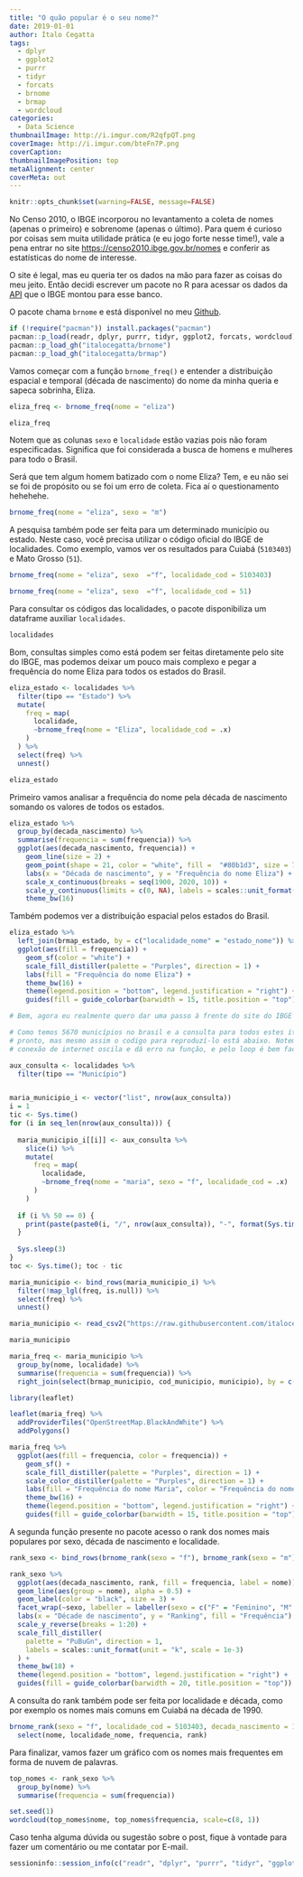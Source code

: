 ```yaml
---
title: "O quão popular é o seu nome?"
date: 2019-01-01
author: Ítalo Cegatta
tags:
  - dplyr
  - ggplot2
  - purrr
  - tidyr
  - forcats
  - brnome
  - brmap
  - wordcloud
categories:
  - Data Science
thumbnailImage: http://i.imgur.com/R2qfpQT.png
coverImage: http://i.imgur.com/bteFn7P.png
coverCaption:
thumbnailImagePosition: top
metaAlignment: center
coverMeta: out
---
```


```r
knitr::opts_chunk$set(warning=FALSE, message=FALSE)
```

No Censo 2010, o IBGE incorporou no levantamento a coleta de nomes (apenas o primeiro) e sobrenome (apenas o último). Para quem é curioso por coisas sem muita utilidade prática (e eu jogo forte nesse time!), vale a pena entrar no site [https://censo2010.ibge.gov.br/nomes](https://censo2010.ibge.gov.br/nomes) e conferir as estatísticas do nome de interesse.

O site é legal, mas eu queria ter os dados na mão para fazer as coisas do meu jeito. Então decidi escrever um pacote no R para acessar os dados da [API](https://servicodados.ibge.gov.br/api/docs/censos/nomes?versao=2) que o IBGE montou para esse banco.

O pacote chama `brnome` e está disponível no meu [Github](https://github.com/italocegatta/brnome).

```r
if (!require("pacman")) install.packages("pacman")
pacman::p_load(readr, dplyr, purrr, tidyr, ggplot2, forcats, wordcloud)
pacman::p_load_gh("italocegatta/brnome")
pacman::p_load_gh("italocegatta/brmap")
```

Vamos começar com a função `brnome_freq()` e entender a distribuição espacial e temporal (década de nascimento) do nome da minha queria e sapeca sobrinha, Eliza.

```r
eliza_freq <- brnome_freq(nome = "eliza")

eliza_freq
```

Notem que as colunas `sexo` e `localidade` estão vazias pois não foram especificadas. Significa que foi considerada a busca de homens e mulheres para todo o Brasil.

Será que tem algum homem batizado com o nome Eliza? Tem, e eu não sei se foi de propósito ou se foi um erro de coleta. Fica aí o questionamento hehehehe.

```r
brnome_freq(nome = "eliza", sexo = "m")
```

A pesquisa também pode ser feita para um determinado município ou estado. Neste caso, você precisa utilizar o código oficial do IBGE de localidades. Como exemplo, vamos ver os resultados para Cuiabá (`5103403`) e Mato Grosso (`51`).

```r
brnome_freq(nome = "eliza", sexo  ="f", localidade_cod = 5103403)
```

```r
brnome_freq(nome = "eliza", sexo  ="f", localidade_cod = 51)
```

Para consultar os códigos das localidades, o pacote disponibiliza um dataframe auxiliar `localidades`.

```r
localidades
```

Bom, consultas simples como está podem ser feitas diretamente pelo site do IBGE, mas podemos deixar um pouco mais complexo e pegar a frequência do nome Eliza para todos os estados do Brasil. 

```r
eliza_estado <- localidades %>% 
  filter(tipo == "Estado") %>% 
  mutate(
    freq = map(
      localidade,
      ~brnome_freq(nome = "Eliza", localidade_cod = .x) 
    )
  ) %>% 
  select(freq) %>% 
  unnest()

eliza_estado
```

Primeiro vamos analisar a frequência do nome pela década de nascimento somando os valores de todos os estados.

```r
eliza_estado %>% 
  group_by(decada_nascimento) %>% 
  summarise(frequencia = sum(frequencia)) %>% 
  ggplot(aes(decada_nascimento, frequencia)) +
    geom_line(size = 2) +
    geom_point(shape = 21, color = "white", fill =  "#80b1d3", size = 7, stroke = 2) +
    labs(x = "Década de nascimento", y = "Frequência do nome Eliza") +
    scale_x_continuous(breaks = seq(1900, 2020, 10)) + 
    scale_y_continuous(limits = c(0, NA), labels = scales::unit_format(unit = "k", scale = 1e-3)) + 
    theme_bw(16)
```

Também podemos ver a distribuição espacial pelos estados do Brasil.

```r
eliza_estado %>% 
  left_join(brmap_estado, by = c("localidade_nome" = "estado_nome")) %>% 
  ggplot(aes(fill = frequencia)) +
    geom_sf(color = "white") +
    scale_fill_distiller(palette = "Purples", direction = 1) +
    labs(fill = "Frequência do nome Eliza") +
    theme_bw(16) +
    theme(legend.position = "bottom", legend.justification = "right") +
    guides(fill = guide_colorbar(barwidth = 15, title.position = "top"))
```

```r
# Bem, agora eu realmente quero dar uma passo à frente do site do IBGE e fazer uma mapa com a frequência do nome por município. Entretanto, dessa vez o nome utilizaro será 'Maria', pois, o IBGE só apresenta a frequencia do nome para o município se houverem mais do que 15 contagens. Assim, como o nome 'Eliza' não é muito comum, há poucos municípios (cerca de 120) com dados disponíveis.  

# Como temos 5670 municípios no brasil e a consulta para todos estes itêns demora um pouco, eu já deixei um dataframe
# pronto, mas mesmo assim o codigo para reproduzí-lo está abaixo. Notem que optei por criar um loop porque as vezes a
# conexão de internet oscila e dá erro na função, e pelo loop é bem facil de ver onde deu erro e começar a partir dele.

aux_consulta <- localidades %>% 
  filter(tipo == "Município")


maria_municipio_i <- vector("list", nrow(aux_consulta))
i = 1
tic <- Sys.time()
for (i in seq_len(nrow(aux_consulta))) {
  
  maria_municipio_i[[i]] <- aux_consulta %>% 
    slice(i) %>% 
    mutate(
      freq = map(
        localidade,
        ~brnome_freq(nome = "maria", sexo = "f", localidade_cod = .x)
      )
    )
  
  if (i %% 50 == 0) {
    print(paste(paste0(i, "/", nrow(aux_consulta)), "-", format(Sys.time(), "%H:%M")))
  }
  
  Sys.sleep(3)
}
toc <- Sys.time(); toc - tic

maria_municipio <- bind_rows(maria_municipio_i) %>% 
  filter(!map_lgl(freq, is.null)) %>% 
  select(freq) %>% 
  unnest()
```

```r
maria_municipio <- read_csv2("https://raw.githubusercontent.com/italocegatta/italocegatta.github.io_source/master/content/dados/maria_freq.csv", col_types = cols(sexo = col_character(), localidade = col_integer()))

maria_municipio
```

```r
maria_freq <- maria_municipio %>% 
  group_by(nome, localidade) %>% 
  summarise(frequencia = sum(frequencia)) %>%  
  right_join(select(brmap_municipio, cod_municipio, municipio), by = c("localidade" = "cod_municipio"))

library(leaflet)

leaflet(maria_freq) %>% 
  addProviderTiles("OpenStreetMap.BlackAndWhite") %>% 
  addPolygons()

maria_freq %>% 
  ggplot(aes(fill = frequencia, color = frequencia)) +
    geom_sf() +
    scale_fill_distiller(palette = "Purples", direction = 1) +
    scale_color_distiller(palette = "Purples", direction = 1) +
    labs(fill = "Frequência do nome Maria", color = "Frequência do nome Maria") +
    theme_bw(16) +
    theme(legend.position = "bottom", legend.justification = "right") +
    guides(fill = guide_colorbar(barwidth = 15, title.position = "top"))
```

A segunda função presente no pacote acesso o rank dos nomes mais populares por sexo, década de nascimento e localidade.

```r
rank_sexo <- bind_rows(brnome_rank(sexo = "f"), brnome_rank(sexo = "m"))

rank_sexo %>%
  ggplot(aes(decada_nascimento, rank, fill = frequencia, label = nome)) +
  geom_line(aes(group = nome), alpha = 0.5) +
  geom_label(color = "black", size = 3) +
  facet_wrap(~sexo, labeller = labeller(sexo = c("F" = "Feminino", "M" = "Masculino"))) +
  labs(x = "Décade de nascimento", y = "Ranking", fill = "Frequência") +
  scale_y_reverse(breaks = 1:20) +
  scale_fill_distiller(
    palette = "PuBuGn", direction = 1, 
    labels = scales::unit_format(unit = "k", scale = 1e-3)
  ) +
  theme_bw(18) +
  theme(legend.position = "bottom", legend.justification = "right") +
  guides(fill = guide_colorbar(barwidth = 20, title.position = "top"))
```

A consulta do rank também pode ser feita por localidade e década, como por exemplo os nomes mais comuns em Cuiabá na década de 1990.

```r
brnome_rank(sexo = "f", localidade_cod = 5103403, decada_nascimento = 1990) %>% 
  select(nome, localidade_nome, frequencia, rank)
```

Para finalizar, vamos fazer um gráfico com os nomes mais frequentes em forma de nuvem de palavras.

```r
top_nomes <- rank_sexo %>% 
  group_by(nome) %>% 
  summarise(frequencia = sum(frequencia))

set.seed(1)
wordcloud(top_nomes$nome, top_nomes$frequencia, scale=c(8, 1))
```

Caso tenha alguma dúvida ou sugestão sobre o post, fique à vontade para fazer um comentário ou me contatar por E-mail.

```r
sessioninfo::session_info(c("readr", "dplyr", "purrr", "tidyr", "ggplot2", "forcats", "brmap", "brnome", "wordcloud"))
```
